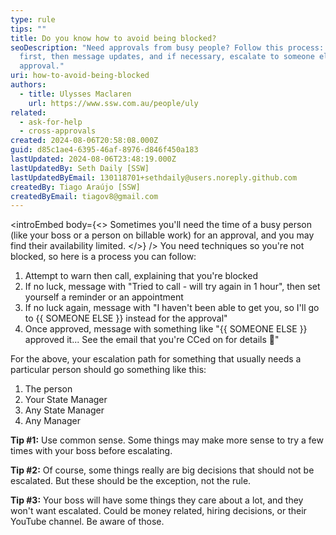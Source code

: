 ```yaml
---
type: rule
tips: ""
title: Do you know how to avoid being blocked?
seoDescription: "Need approvals from busy people? Follow this process: call
  first, then message updates, and if necessary, escalate to someone else for
  approval."
uri: how-to-avoid-being-blocked
authors:
  - title: Ulysses Maclaren
    url: https://www.ssw.com.au/people/uly
related:
  - ask-for-help
  - cross-approvals
created: 2024-08-06T20:58:08.000Z
guid: d85c1ae4-6395-46af-8976-d846f450a183
lastUpdated: 2024-08-06T23:48:19.000Z
lastUpdatedBy: Seth Daily [SSW]
lastUpdatedByEmail: 130118701+sethdaily@users.noreply.github.com
createdBy: Tiago Araújo [SSW]
createdByEmail: tiagov8@gmail.com
---
```

<introEmbed
  body={<>
Sometimes you'll need the time of a busy person (like your boss or a person on billable work) for an approval, and you may find their availability limited.
  </>}
/>
You need techniques so you're not blocked, so here is a process you can follow:

1. Attempt to warn then call, explaining that you're blocked
2. If no luck, message with "Tried to call - will try again in 1 hour", then set yourself a reminder or an appointment
3. If no luck again, message with "I haven't been able to get you, so I'll go to &#123;&#123; SOMEONE ELSE &#125;&#125; instead for the approval"
4. Once approved, message with something like "&#123;&#123; SOMEONE ELSE &#125;&#125; approved it... See the email that you're CCed on for details 🙂"

For the above, your escalation path for something that usually needs a particular person should go something like this:

1. The person
2. Your State Manager
3. Any State Manager
4. Any Manager

**Tip #1:** Use common sense. Some things may make more sense to try a few times with your boss before escalating.

**Tip #2:** Of course, some things really are big decisions that should not be escalated. But these should be the exception, not the rule.

**Tip #3:** Your boss will have some things they care about a lot, and they won't want escalated. Could be money related, hiring decisions, or their YouTube channel. Be aware of those.
